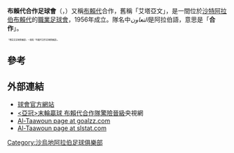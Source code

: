 {{noteTA
|G1=足球
|G2=沙特职业足球联赛
}}
{{noteTA|G1=足球
|T=zh-hans:布赖代合作足球俱乐部; zh-hant:布賴代合作足球俱樂部; zh-cn:布赖代合作足球俱乐部; zh-hk:布賴代合作足球會; zh-tw:布賴代合作足球俱樂部; zh-sg:布赖代合作足球俱乐部; zh-my:布赖代合作足球俱乐部; 
|1=zh-hant:合作足球俱樂部; zh-hans:合作足球俱乐部; zh-hk:合作足球會;
|1=zh-hant:艾塔亞文; zh-hans:塔亚文; 
|2=zh-hant:塔亞文足球俱樂部; zh-hans:塔亚文足球俱乐部; 
}}
{{Infobox football club
| clubname   = 合作<br>التعاون
| image      = 
| fullname   = 布賴代合作<br> نادي التعاون (السعودية)<br> Al-Taawoun
| nickname   = 
| founded    = 1956年
| ground     = [[沙特阿拉伯|沙特阿拉伯]][[布賴代|布賴代]]<br> [[阿卜杜拉國王體育城體育場|阿卜杜拉國王體育城體育場]]
| capacity   = 23,600<ref>{{cite web |url=http://www.slstat.com/spl2015-2016en/stadium.php?id=4|title=King Abdullah Sport City Stadium|publisher=Saudi Pro League Statistics |accessdate=2015年12月30日}}</ref>
| chairman   = Mohammed al-Qasim
| manager    = ''懸空''
| league     = [[沙特職業足球聯賽|沙特職業足球聯賽]]
| season     = 2020–21
| position   = 沙特職，第 4 位
|pattern_b1  = _home_altawoon2016
|pattern_la1 =_blueborder
|pattern_ra1 =_altawoon2016
|pattern_sh1 = _blueborder
|pattern_so1 = _blueborder
|leftarm1    = FCCD13
|body1       = FCCD13
|rightarm1   = FCCD13
|shorts1     = FCCD13
|socks1      = FCCD13
|pattern_la2   =
|pattern_b2    = _unknown
|pattern_ra2   =
|leftarm2      = 000000
|body2         = 000000
|rightarm2     = 000000
|shorts2       = 000000
|socks2        = 000000
}}

'''布賴代合作足球會'''（{{lang-en|Al-Taawoun FC}}，{{lang-ar|التعاون}}）又稱[[布賴代|布賴代]]合作，舊稱「艾塔亞文」，是一間位於[[沙特阿拉伯|沙特阿拉伯]][[布賴代|布賴代]]的[[職業|職業]][[足球會|足球會]]，1956年成立。隊名中''التعاون''是阿拉伯語，意思是「'''合作'''」。

<small><small><small><small><small><sup>「塔亞文足球俱樂部」一般指「布賴代合作足球俱樂部」。</sup></small></small></small></small></small><br>

== 參考 ==
{{reflist}}

== 外部連結 ==
* [http://altawen.sa/ 球會官方網站] {{Wayback|url=http://altwen.sa/ |date=20140106040310 }}
* [https://tv.cctv.com/2020/09/25/VIDER9YZO6nld4q1rS3JStTh200925.shtml <亞冠>末輪贏球 布賴代合作隊驚險晉級]央視網
* [http://www.goalzz.com/main.aspx?team=293 Al-Taawoun page at goalzz.com]
* [http://www.slstat.com/spl2010-2011en/team.php?id=14 Al-Taawoun page at slstat.com]

[[Category:沙烏地阿拉伯足球俱樂部|Category:沙烏地阿拉伯足球俱樂部]]